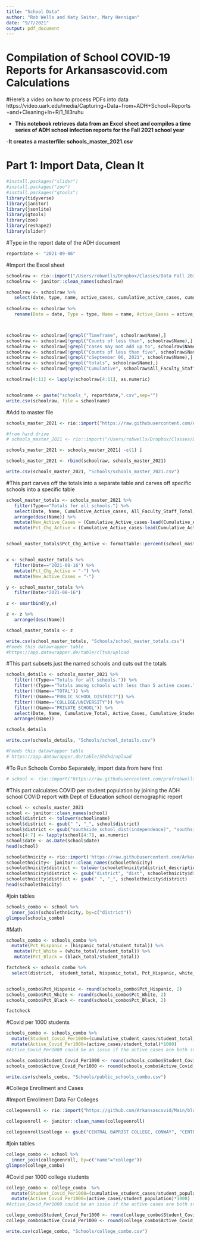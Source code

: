 ```yaml
---
title: "School Data"
author: "Rob Wells and Katy Seiter, Mary Hennigan" 
date: "9/7/2021"
output: pdf_document
---
```


# Compilation of School COVID-19 Reports for Arkansascovid.com Calculations

#Here's a video on how to process PDFs into data
https://video.uark.edu/media/Capturing+Data+from+ADH+School+Reports+and+Cleaning+In+R/1_1il3ruhu


- **This notebook retrieves data from an Excel sheet and compiles a time series of ADH school infection reports for the Fall 2021 school year**

-**It creates a masterfile: schools_master_2021.csv**

# Part 1: Import Data, Clean It

```r
#install.packages("slider")
#install.packages("zoo")
#install.packages("gtools")
library(tidyverse)
library(janitor)
library(jsonlite)
library(gtools)
library(zoo)
library(reshape2)
library(slider)
```

#Type in the report date of the ADH document
```r
reportdate <- "2021-09-06"
```

#Import the Excel sheet
```r

schoolraw <- rio::import("/Users/robwells/Dropbox/Classes/Data Fall 2020/ArkansasCovid/Schools/School_Report_09062021.xlsx")
schoolraw <- janitor::clean_names(schoolraw)

schoolraw <- schoolraw %>% 
   select(date, type, name, active_cases, cumulative_active_cases, cumulative_faculty_staff_casesa, cumulative_student_casesa, cumulative_totalb, cumulative_faculty_staff_cases2, cumulative_student_cases2, cumulative_total3)
   
schoolraw <- schoolraw %>% 
   rename(Date = date, Type = type, Name = name, Active_Cases = active_cases, Cumulative_Faculty_Staff_Cases = cumulative_faculty_staff_casesa, Cumulative_Student_Cases = cumulative_student_casesa, Cumulative_Total=cumulative_totalb, Cumulative_Active_cases=cumulative_active_cases, All_Faculty_Staff_Total = cumulative_faculty_staff_cases2, All_Student_Total = cumulative_student_cases2, Cumulative_Group_Total = cumulative_total3)



schoolraw <- schoolraw[!grepl("Timeframe", schoolraw$Name),]
schoolraw <- schoolraw[!grepl("Counts of less than", schoolraw$Name),]
schoolraw <- schoolraw[!grepl("cases may not add up to", schoolraw$Name),]
schoolraw <- schoolraw[!grepl("Counts of less than five", schoolraw$Name),]
schoolraw <- schoolraw[!grepl("cSeptember 06, 2021", schoolraw$Name),]
schoolraw <- schoolraw[!grepl("totals", schoolraw$Name),]
schoolraw <- schoolraw[!grepl("Cumulative", schoolraw$All_Faculty_Staff_Total),]

schoolraw[4:11] <- lapply(schoolraw[4:11], as.numeric)


schoolname <- paste("schools_", reportdate,".csv",sep="")
write.csv(schoolraw, file = schoolname)

```





#Add to master file
```r
schools_master_2021 <- rio::import("https://raw.githubusercontent.com/Arkansascovid/Main/master/Schools/schools_master_2021.csv")

#from hard drive
# schools_master_2021 <- rio::import("/Users/robwells/Dropbox/Classes/Data Fall 2020/ArkansasCovid/CovidFall2020/schools_master_2021.csv")

schools_master_2021 <- schools_master_2021[ -c(1) ]

schools_master_2021 <- rbind(schoolraw, schools_master_2021)

write.csv(schools_master_2021, "Schools/schools_master_2021.csv")
```

#This part carves off the totals into a separate table and carves off specific schools into a specific table
```r
school_master_totals <- schools_master_2021 %>% 
   filter(Type=="Totals for all schools.") %>% 
   select(Date, Name, Cumulative_Active_cases, All_Faculty_Staff_Total, All_Student_Total, Cumulative_Group_Total) %>% 
   arrange(desc(Name)) %>% 
   mutate(New_Active_Cases = (Cumulative_Active_cases-lead(Cumulative_Active_cases))) %>% 
   mutate(Pct_Chg_Active = (Cumulative_Active_cases-lead(Cumulative_Active_cases))/lead(Cumulative_Active_cases)) 


school_master_totals$Pct_Chg_Active <- formattable::percent(school_master_totals$Pct_Chg_Active)


x <- school_master_totals %>% 
   filter(Date=="2021-08-16") %>% 
   mutate(Pct_Chg_Active = "-") %>% 
   mutate(New_Active_Cases = "-")

y <- school_master_totals %>% 
   filter(Date>"2021-08-16")

z <- smartbind(y,x)

z <- z %>% 
   arrange(desc(Name))

school_master_totals <- z

write.csv(school_master_totals, "Schools/school_master_totals.csv")
#Feeds this datawrapper table
#https://app.datawrapper.de/table/cTtxA/upload
```


#This part subsets just the named schools and cuts out the totals
```r
schools_details <- schools_master_2021 %>% 
   filter(!(Type=="Totals for all schools.")) %>% 
   filter(!(Type=="Totals among schools with less than 5 active cases.")) %>% 
   filter(!(Name=="TOTAL")) %>% 
   filter(!(Name=="PUBLIC SCHOOL DISTRICT")) %>% 
   filter(!(Name=="COLLEGE/UNIVERSITY")) %>% 
   filter(!(Name=="PRIVATE SCHOOL")) %>% 
   select(Date, Name, Cumulative_Total, Active_Cases, Cumulative_Student_Cases, Cumulative_Faculty_Staff_Cases, Type) %>% 
   arrange((Name))

schools_details

write.csv(schools_details, "Schools/school_details.csv")

#Feeds this datawrapper table
# https://app.datawrapper.de/table/5hdkd/upload


```
#To Run Schools Combo Separately, import data from here first
```r
# school <- rio::import("https://raw.githubusercontent.com/profrobwells/CovidFall2020/master/Schools/school_details.csv")

```


#This part calculates COVID per student population by joining the ADH school COVID report with Dept of Education school demographic report

```r
school <- schools_master_2021
school <- janitor::clean_names(school)
school$district <- tolower(school$name)
school$district <- gsub(" ", "_", school$district)
school$district <- gsub("southside_school_dist(independence)", "southside_school_dist_(independence)", school$district)
school[4:7] <- lapply(school[4:7], as.numeric)
school$date <- as.Date(school$date)
head(school)
```

```r
schoolethnicity <- rio::import('https://raw.githubusercontent.com/Arkansascovid/Main/master/Schools/School_Districts_FY31_Districts_EnrollmentByRace.csv')
schoolethnicity<- janitor::clean_names(schoolethnicity)
schoolethnicity$district <- tolower(schoolethnicity$district_description)
schoolethnicity$district <- gsub("district", "dist", schoolethnicity$district)
schoolethnicity$district <- gsub(" ", "_", schoolethnicity$district)
head(schoolethnicity)
```

#join tables
```r
schools_combo <- school %>% 
  inner_join(schoolethnicity, by=c("district"))
glimpse(schools_combo)
```


#Math
```r
schools_combo <- schools_combo %>% 
  mutate(Pct_Hispanic = (hispanic_total/student_total)) %>% 
   mutate(Pct_White = (white_total/student_total)) %>% 
   mutate(Pct_Black = (black_total/student_total))

factcheck <- schools_combo %>% 
  select(district,  student_total, hispanic_total, Pct_Hispanic, white_total, Pct_White, black_total, Pct_Black)


schools_combo$Pct_Hispanic <- round(schools_combo$Pct_Hispanic, 2)
schools_combo$Pct_White <- round(schools_combo$Pct_White, 2)
schools_combo$Pct_Black <- round(schools_combo$Pct_Black, 2)

factcheck
```

#Covid per 1000 students
```r
schools_combo <- schools_combo %>% 
  mutate(Student_Covid_Per1000=(cumulative_student_cases/student_total)*1000) %>% 
  mutate(Active_Covid_Per1000=(active_cases/student_total)*1000)
#Active_Covid_Per1000 could be an issue if the active cases are both students and faculty

schools_combo$Student_Covid_Per1000 <- round(schools_combo$Student_Covid_Per1000, 2)
schools_combo$Active_Covid_Per1000 <- round(schools_combo$Active_Covid_Per1000, 2)
```

```r
write.csv(schools_combo, "Schools/public_schools_combo.csv")
```

#College Enrollment and Cases

#Import Enrollment Data For Colleges
```r
collegeenroll <- rio::import("https://github.com/Arkansascovid/Main/blob/master/Schools/School%20College%20Enrollment%20Data.xlsx?raw=true", which = "NCES_College_info")

collegeenroll <- janitor::clean_names(collegeenroll)

collegeenroll$college <- gsub("CENTRAL BAPRIST COLLEGE, CONWAY", "CENTRAL BAPTIST COLLEGE, CONWAY", collegeenroll$college)

```

#join tables
```r
college_combo <- school %>% 
  inner_join(collegeenroll, by=c("name"="college")) 
glimpse(college_combo)

```

#Covid per 1000 college students
```r
college_combo <- college_combo  %>% 
  mutate(Student_Covid_Per1000=(cumulative_student_cases/student_population)*1000) %>% 
  mutate(Active_Covid_Per1000=(active_cases/student_population)*1000)
#Active_Covid_Per1000 could be an issue if the active cases are both students and faculty

college_combo$Student_Covid_Per1000 <- round(college_combo$Student_Covid_Per1000, 2)
college_combo$Active_Covid_Per1000 <- round(college_combo$Active_Covid_Per1000, 2)

write.csv(college_combo, "Schools/college_combo.csv")

```
